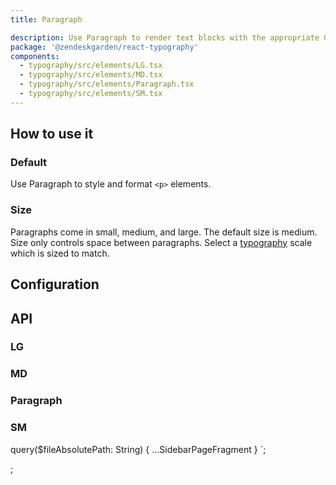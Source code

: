 ```yaml
---
title: Paragraph

description: Use Paragraph to render text blocks with the appropriate Garden styling.
package: '@zendeskgarden/react-typography'
components:
  - typography/src/elements/LG.tsx
  - typography/src/elements/MD.tsx
  - typography/src/elements/Paragraph.tsx
  - typography/src/elements/SM.tsx
---
```


## How to use it

### Default

Use Paragraph to style and format `<p>` elements.


<CodeExample code={DefaultCode}>
  <Default />
</CodeExample>

### Size

Paragraphs come in small, medium, and large. The default size is medium. Size
only controls space between paragraphs. Select a
[typography](/components/typography) scale which is sized to match.


<CodeExample code={SizeCode}>
  <Size />
</CodeExample>

## Configuration

<Configuration reactPackage={props.data.mdx.package} components={props.data.mdx.components} />

## API

### LG

<PropSheet components={props.data.mdx.components} componentName="lg" />

### MD

<PropSheet components={props.data.mdx.components} componentName="md" />

### Paragraph

<PropSheet components={props.data.mdx.components} componentName="paragraph" />

### SM

<PropSheet components={props.data.mdx.components} componentName="sm" />


  query($fileAbsolutePath: String) {
    ...SidebarPageFragment
  }
`;

;
